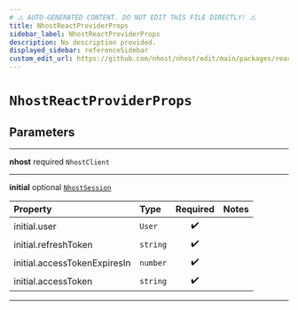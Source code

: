 ```yaml
---
# ⚠️ AUTO-GENERATED CONTENT. DO NOT EDIT THIS FILE DIRECTLY! ⚠️
title: NhostReactProviderProps
sidebar_label: NhostReactProviderProps
description: No description provided.
displayed_sidebar: referenceSidebar
custom_edit_url: https://github.com/nhost/nhost/edit/main/packages/react/src/provider.tsx#L9
---
```


# `NhostReactProviderProps`

## Parameters

---

**<span className="parameter-name">nhost</span>** <span className="optional-status">required</span> `NhostClient`

---

**<span className="parameter-name">initial</span>** <span className="optional-status">optional</span> [`NhostSession`](/reference/docgen/nextjs/types/nhost-session)

| Property                                                                                                 | Type     | Required | Notes |
| :------------------------------------------------------------------------------------------------------- | :------- | :------: | :---- |
| <span className="parameter-name"><span className="light-grey">initial.</span>user</span>                 | `User`   |    ✔️    |       |
| <span className="parameter-name"><span className="light-grey">initial.</span>refreshToken</span>         | `string` |    ✔️    |       |
| <span className="parameter-name"><span className="light-grey">initial.</span>accessTokenExpiresIn</span> | `number` |    ✔️    |       |
| <span className="parameter-name"><span className="light-grey">initial.</span>accessToken</span>          | `string` |    ✔️    |       |

---
